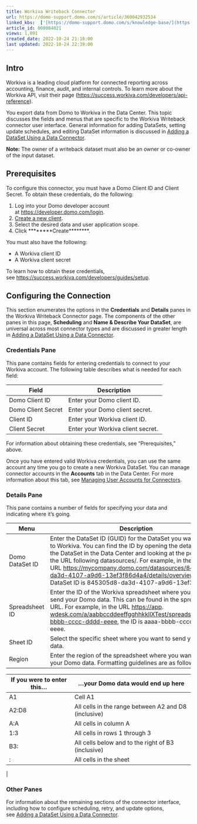```yaml
---
title: Workiva Writeback Connector
url: https://domo-support.domo.com/s/article/360042932534
linked_kbs:  ['[https://domo-support.domo.com/s/knowledge-base/](https://domo-support.domo.com/s/knowledge-base/)', '[https://domo-support.domo.com/s/](https://domo-support.domo.com/s/)', '[https://domo-support.domo.com/s/topic/0TO5w000000ZammGAC](https://domo-support.domo.com/s/topic/0TO5w000000ZammGAC)', '[https://domo-support.domo.com/s/topic/0TO5w000000ZanLGAS](https://domo-support.domo.com/s/topic/0TO5w000000ZanLGAS)', '[https://domo-support.domo.com/s/topic/0TO5w000000ZapVGAS](https://domo-support.domo.com/s/topic/0TO5w000000ZapVGAS)', '[https://domo-support.domo.com/s/article/360042926274](https://domo-support.domo.com/s/article/360042926274)', '[https://domo-support.domo.com/s/article/360042926054](https://domo-support.domo.com/s/article/360042926054)', '[https://domo-support.domo.com/s/article/360042932534](https://domo-support.domo.com/s/article/360042932534)', '[https://domo-support.domo.com/s/topic/0TO5w000000ZapVGAS/writeback-connectors](https://domo-support.domo.com/s/topic/0TO5w000000ZapVGAS/writeback-connectors)', '[https://domo-support.domo.com/s/article/360043429933](https://domo-support.domo.com/s/article/360043429933)', '[https://domo-support.domo.com/s/article/360043429953](https://domo-support.domo.com/s/article/360043429953)', '[https://domo-support.domo.com/s/article/360042925494](https://domo-support.domo.com/s/article/360042925494)', '[https://domo-support.domo.com/s/article/4408174643607](https://domo-support.domo.com/s/article/4408174643607)', '[https://domo-support.domo.com/s/article/360043429913](https://domo-support.domo.com/s/article/360043429913)', '[https://domo-support.domo.com/s/login/](https://domo-support.domo.com/s/login/)']
article_id: 000004021
views: 1,091
created_date: 2022-10-24 21:18:00
last updated: 2022-10-24 22:39:00
---
```




Intro
-----


Workiva is a leading cloud platform for connected reporting across accounting, finance, audit, and internal controls. To learn more about the Workiva API, visit their page (<https://success.workiva.com/developers/api-reference>).


You export data from Domo to Workiva in the Data Center. This topic discusses the fields and menus that are specific to the Workiva Writeback connector user interface. General information for adding DataSets, setting update schedules, and editing DataSet information is discussed in [Adding a DataSet Using a Data Connector](/s/article/360042926274 "Adding a DataSet Using a Data Connector").







**Note:** The owner of a writeback dataset must also be an owner or co-owner of the input dataset.




Prerequisites
-------------


To configure this connector, you must have a Domo Client ID and Client Secret. To obtain these credentials, do the following:


1. Log into your Domo developer account at [https://developer.domo.com/login](https://developer.domo.com/login "https://developer.domo.com/login").
2. [Create a new client](https://developer.domo.com/new-client "Domo to S3 Writeback Connector").
3. Select the desired data and user application scope.
4. Click ********Create********.


You must also have the following:


* A Workiva client ID
* A Workiva client secret


To learn how to obtain these credentials, see <https://success.workiva.com/developers/guides/setup>. 


Configuring the Connection
--------------------------


This section enumerates the options in the **Credentials** and **Details** panes in the Workiva Writeback Connector page. The components of the other panes in this page, **Scheduling** and **Name & Describe Your DataSet**, are universal across most connector types and are discussed in greater length in [Adding a DataSet Using a Data Connector](/s/article/360042926274 "Adding a DataSet Using a Data Connector").


### Credentials Pane


This pane contains fields for entering credentials to connect to your Workiva account. The following table describes what is needed for each field:  




| Field | Description |
| --- | --- |
| Domo Client ID | Enter your Domo client ID. |
| Domo Client Secret | Enter your Domo client secret. |
| Client ID | Enter your Workiva client ID. |
| Client Secret | Enter your Workiva client secret.  |


For information about obtaining these credentials, see "Prerequisites," above.


Once you have entered valid Workiva credentials, you can use the same account any time you go to create a new Workiva DataSet. You can manage connector accounts in the **Accounts** tab in the Data Center. For more information about this tab, see [Managing User Accounts for Connectors](/s/article/360042926054 "Managing User Accounts for Connectors").


### Details Pane


This pane contains a number of fields for specifying your data and indicating where it's going.




| Menu | Description |
| --- | --- |
| Domo DataSet ID | Enter the DataSet ID (GUID) for the DataSet you want to copy to Workiva. You can find the ID by opening the details view for the DataSet in the Data Center and looking at the portion of the URL following datasources/. For example, in the URL <https://mycompany.domo.com/datasources/845305d8-da3d-4107-a9d6-13ef3f86d4a4/details/overview>, the DataSet ID is 845305d8-da3d-4107-a9d6-13ef3f86d4a4.  |
| Spreadsheet ID | Enter the ID of the Workiva spreadsheet where you want to send your Domo data. This can be found in the spreadsheet URL. For example, in the URL <https://app>. [wdesk.com/a/aabbccddeeffgghhkkllXTest/spreadsheet/aaaa-bbbb-cccc-dddd-eeee](http://wdesk.com/a/aabbccddeeffgghhkkllXTest/spreadsheet/aaaa-bbbb-cccc-dddd-eeee), the ID is aaaa-bbbb-cccc-dddd-eeee.  |
| Sheet ID | Select the specific sheet where you want to send your Domo data.  |
| Region | Enter the region of the spreadsheet where you want to send your Domo data. Formatting guidelines are as follows:

| If you were to enter this... | ...your Domo data would end up here |
| --- | --- |
| A1 | Cell A1 |
| A2:D8 | All cells in the range between A2 and D8 (inclusive) |
| A:A | All cells in column A |
| 1:3 | All cells in rows 1 through 3 |
| B3: | All cells below and to the right of B3 (inclusive) |
| : | All cells in the sheet |

 |


### Other Panes


For information about the remaining sections of the connector interface, including how to configure scheduling, retry, and update options, see [Adding a DataSet Using a Data Connector](/s/article/360042926274 "Adding a DataSet Using a Data Connector").

